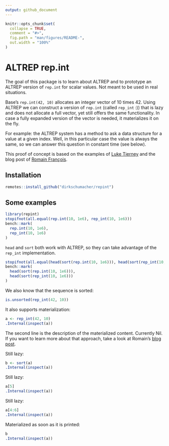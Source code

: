 ```yaml
---
output: github_document
---
```


<!-- README.md is generated from README.Rmd. Please edit that file -->

```r
knitr::opts_chunk$set(
  collapse = TRUE,
  comment = "#>",
  fig.path = "man/figures/README-",
  out.width = "100%"
)
```
# ALTREP rep.int

The goal of this package is to learn about ALTREP and to prototype an ALTREP version of `rep.int` for scalar values. Not meant to be used in real situations.

Base's `rep.int(42, 10)` allocates an integer vector of 10 times 42.
Using ALTREP we can construct a version of `rep.int` (called `rep_int` :)) that
is lazy and does not allocate a full vector, yet still offers the same functionality. In case a fully expanded version of the vector is needed, it materializes it on the fly.

For example: the ALTREP system has a method to ask a data structure for a value
at a given index. Well, in this particular case the value is always the same, so we can answer this question in constant time (see below).

This proof of concept is based on the examples of [Luke Tierney](https://github.com/ALTREP-examples/Rpkg-mutable/blob/master/src/mutable.c) and the blog post
of [Romain François](https://purrple.cat/blog/2018/10/21/lazy-abs-altrep-cplusplus/).

## Installation

``` r
remotes::install_github("dirkschumacher/repint")
```

## Some examples

```r
library(repint)
stopifnot(all.equal(rep.int(10, 1e6), rep_int(10, 1e6)))
bench::mark(
  rep.int(10, 1e6),
  rep_int(10, 1e6)
)
```

`head` and `sort` both work with ALTREP, so they can take advantage of the `rep_int` implementation.

```r
stopifnot(all.equal(head(sort(rep.int(10, 1e6))), head(sort(rep_int(10, 1e6)))))
bench::mark(
  head(sort(rep.int(10, 1e6))),
  head(sort(rep_int(10, 1e6)))
)
```

We also know that the sequence is sorted:

```r
is.unsorted(rep_int(42, 10))
```

It also supports materialization:

```r
a <- rep_int(42, 10)
.Internal(inspect(a))
```

The second line is the description of the materialized content. Currently Nil. If you want to learn more about that approach, take a look at Romain's [blog post](https://purrple.cat/blog/2018/10/21/lazy-abs-altrep-cplusplus/).

Still lazy:

```r
b <- sort(a)
.Internal(inspect(a))
```

Still lazy:
```r
a[5]
.Internal(inspect(a))
```

Still lazy:
```r
a[4:6]
.Internal(inspect(a))
```


Materialized as soon as it is printed:

```r
b
.Internal(inspect(a))
```


